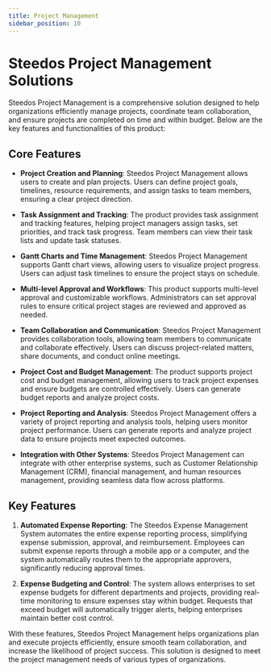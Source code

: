 ```yaml
---
title: Project Management
sidebar_position: 10
---
```


# Steedos Project Management Solutions

Steedos Project Management is a comprehensive solution designed to help organizations efficiently manage projects, coordinate team collaboration, and ensure projects are completed on time and within budget. Below are the key features and functionalities of this product:

## Core Features

- **Project Creation and Planning**:
  Steedos Project Management allows users to create and plan projects. Users can define project goals, timelines, resource requirements, and assign tasks to team members, ensuring a clear project direction.

- **Task Assignment and Tracking**:
  The product provides task assignment and tracking features, helping project managers assign tasks, set priorities, and track task progress. Team members can view their task lists and update task statuses.

- **Gantt Charts and Time Management**:
  Steedos Project Management supports Gantt chart views, allowing users to visualize project progress. Users can adjust task timelines to ensure the project stays on schedule.

- **Multi-level Approval and Workflows**:
  This product supports multi-level approval and customizable workflows. Administrators can set approval rules to ensure critical project stages are reviewed and approved as needed.

- **Team Collaboration and Communication**:
  Steedos Project Management provides collaboration tools, allowing team members to communicate and collaborate effectively. Users can discuss project-related matters, share documents, and conduct online meetings.

- **Project Cost and Budget Management**:
  The product supports project cost and budget management, allowing users to track project expenses and ensure budgets are controlled effectively. Users can generate budget reports and analyze project costs.

- **Project Reporting and Analysis**:
  Steedos Project Management offers a variety of project reporting and analysis tools, helping users monitor project performance. Users can generate reports and analyze project data to ensure projects meet expected outcomes.

- **Integration with Other Systems**:
  Steedos Project Management can integrate with other enterprise systems, such as Customer Relationship Management (CRM), financial management, and human resources management, providing seamless data flow across platforms.



## Key Features

1. **Automated Expense Reporting**:
   The Steedos Expense Management System automates the entire expense reporting process, simplifying expense submission, approval, and reimbursement. Employees can submit expense reports through a mobile app or a computer, and the system automatically routes them to the appropriate approvers, significantly reducing approval times.

2. **Expense Budgeting and Control**:
   The system allows enterprises to set expense budgets for different departments and projects, providing real-time monitoring to ensure expenses stay within budget. Requests that exceed budget will automatically trigger alerts, helping enterprises maintain better cost control.



With these features, Steedos Project Management helps organizations plan and execute projects efficiently, ensure smooth team collaboration, and increase the likelihood of project success. This solution is designed to meet the project management needs of various types of organizations.